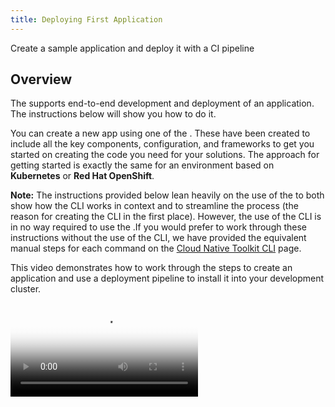 ```yaml
---
title: Deploying First Application
---
```



<PageDescription>

Create a sample application and deploy it with a CI pipeline

</PageDescription>

## Overview

The <Globals name="env" /> supports end-to-end development and deployment of an application. The instructions below
will show you how to do it.

You can create a new app using one of the [<Globals name="templates" />](/codepatterns/overview). These have been 
created to include all the key components, configuration, and frameworks to get you started on creating the code you 
need for your solutions. The approach for getting started is exactly the same for an environment based on 
**Kubernetes** or **Red Hat OpenShift**.

**Note:** The instructions provided below lean heavily on the use of the <Globals name="igccli"/> to both show how the
CLI works in context and to streamline the process (the reason for creating the CLI in the first place). However, the 
use of the CLI is in no way required to use the <Globals name="shortName"/>.If you would prefer to work through these 
instructions without the use of the CLI, we have provided the equivalent manual steps for each command on 
the [Cloud Native Toolkit CLI](/getting-started/cli) page.

This video demonstrates how to work through the steps to create an application and use a deployment pipeline to install
it into your development cluster.

<Video src="/videos/deployapp.m4v" type="video/m4v" poster="/images/poster.png"/>

### Links

<AnchorLinks>
  <AnchorLink to="#1.-log-into-your-development-cluster-from-the-command-line">1. Log into you Development Cluster from the command line</AnchorLink>
  <AnchorLink to="#2.-create-the-development-namespace">2. Create the development namespace</AnchorLink>
  <AnchorLink to="#3.-open-the-developer-dashboard">3. Open the Developer Dashboard</AnchorLink>
  <AnchorLink to="#4.-create-your-app-in-git">4. Create your app in Git</AnchorLink>
  <AnchorLink to="#5.-clone-your-code">5. Clone your code</AnchorLink>
  <AnchorLink to="#6.-run-the-application-locally">6. Run the application locally</AnchorLink>
  <AnchorLink to="#7.-set-the-namespace-context">7. Set the namespace context</AnchorLink>
  <AnchorLink to="#8.-register-the-app-in-a-devops-pipeline">8. Register your pipeline</AnchorLink>
  <AnchorLink to="#9.-view-your-application-pipeline">9. View your application pipeline</AnchorLink>
  <AnchorLink to="#10.-access-the-running-app">10. Access the running app</AnchorLink>
  <AnchorLink to="#11.-locate-the-app-in-the-web-console">11. Locate the app in the Web Console</AnchorLink>
</AnchorLinks>

### 1. Log into your Development Cluster from the command line

1. Make sure you have installed all the [Prerequisite Dev Tools](/getting-started/devenvsetup) before continuing
2. Log in to the development cluster's CLI (Kubernetes or Red Hat OpenShift)

    To do so, navigate to your cluster in the _IBM Cloud console_, click on the **Access** tab, and follow the 
    instructions  in **After your cluster provisions, gain access**  section to log in to the cluster from the command line
    
3. You can test that you're connected to the cluster with the following simple command:

  ```shell script
  oc get pods -n tools
  ```

<InlineNotification kind="info">

**NOTE**: In case, your workshop is on Code Ready Workspaces,follow the steps in [Code Ready Workspaces Setup](/getting-started/crwsetup) before logging in to the cluster. 

</InlineNotification>

### 2. Create the development namespace

Before getting started, the development namespace/project needs to be created and prepared for the DevOps pipelines.
This is something that would typically happen once at the beginning of a project as a development team is 
formed and assigned to the cluster.

```shell script
igc sync {DEV_NAMESPACE} --dev
```

<InlineNotification kind="info">

**Note:** Previously when using OpenShift, it was required to run `oc new-project {namespace}` first. That extra
step is no longer required with version 0.5.1 of the CLI or greater.
</InlineNotification>

### 3. Open the Developer Dashboard

The Developer Dashboard makes it easy for you to navigate to the tools, including a 
section that allows you to select a set of preconfigured [<Globals name="templates" />](/codepatterns/overview) that 
make seeding your development project very easy.

1. Open a browser and make sure you are logged into [Github](https://github.com)
2. Open the dashboard by running the following command:

    ```shell script
    igc dashboard
    ```

### 4. Create your app in Git

<InlineNotification kind="warning">

**Warning:** If you are developing on a shared education cluster, you need to make it easy to identify 
your app. Please suffix the app name with your initials `{app name}-{your initials}` (e.g.
`stockbffnode-mjp`) and use the **Git Organization** for the shared environment.

</InlineNotification>

<InlineNotification kind="warning">

**Warning:** Your browser needs to be logged in to your GitHub account for a template to work. If the link from the 
tile displays the GitHub 404 page, log in and reload the page.

</InlineNotification>


1. From the Developer Dashboard, click on **<Globals name="templates" />** tab

2. Pick one of the templates that is a good architectural fit for your application and the language and framework that 
you prefer to work with.

  Click on a <Globals name="template" /> **Tile** to create your app github repository from the 
    template repository selected. You can also click on the **Git Icon** to browse the source template 
    repository and click on the **Template** to create the template
    
3. Complete the [GitHub create repository from template](https://help.github.com/en/github/creating-cloning-and-archiving-repositories/creating-a-repository-from-a-template) 
process.

  **Owner**: Select a valid GitHub organization that you are authorized to create repositories within or the one you were given for the shared cluster (See warning above)

  **Repository name**: Enter a valid name for you repo, GitHub will help with showing a green tick if it is valid (See warning above)

  **Description**: Describe your app

  Press **Create repository from template**

  ![Template](/images/template.png)

The new repository will be created in your selected organization.

### 5. Clone your code

1. Next, clone it to your local machine.
2. Click on **Clone or download**
3. Copy the clone _SSH link_, and use the `git clone` command to clone it to your developer desktop machine.
    ```shell script
    git clone github.com/bwoolf1/stockbffnode.git
    ```
4. Change into the cloned directory
    ```shell script
    cd stockbffnode
    ```
- You must rename the app to match your git repo or to a unique name for your solution. Then applications move into a _test_ environment they need to unique names.
- Edit `package.json` and edit the `name:` field and change it from its template name to your chosen name.
- Save the edits
- Push the changes back to your repository
    ```bash
    git add .
    git commit -m "Update application name"
    git push
    ```

### Running the Application

### 6. Run the application locally

Most developers like to run the code natively in local development environment. To do so, follow the instructions 
listed in the **README.md** file to run the code locally. You may be required to install a specific runtime 
like **Java**, **Node**, or **Python**.

### 7. Set the namespace context

Before running these remainder of the instructions commands it is important to set the 
namespace/project context. (**Notes:** The `kubernetes` command will work for both `openshift` 
and `kubernetes`.)

<Tabs>
<Tab label="OpenShift">

```shell script
oc project {DEV_NAMESPACE}
```
</Tab>
<Tab label="Kubernetes">

```shell script
kubectl config set-context --current --namespace={DEV_NAMESPACE}
```
</Tab>
</Tabs>

### 8. Register the App in a DevOps Pipeline

Up to this point you have the code in a GitHub repository and have cloned it to you local development environment. You 
now need to register the repository with the continuous integration pipeline. The <Globals name="env" /> supports both 
[Tekton](/guides/continuous-integration-tekton) and [Jenkins](/guides/continuous-integration) for continuous 
integration.

<InlineNotification kind="info">

The pipeline command give an option for both `Jenkins` and `Tekton`. For more information about working with the 
different build engines, please see [Continuous Integration with Jenkins Guide](/guides/continuous-integration) and
[Continuous Integration with Tekton Guide](/guides/continuous-integration-tekton)

</InlineNotification>

1. Start the process to create a pipeline

    ```shell script
    igc pipeline
    ```

2. The first time a pipeline is registered in the namespace, the CLI will ask for a username and 
**Personal Access Token** for the Git repository that will be stored in a secret named `git-credentials`. It will
also ask for the branch that should be used for the pipeline. 

  **Username**: Enter your GitHub user id
  
  **Personal Access Token**: Paste your GitHub personal access token
  
  **Branch**: Press enter for the default git branch or type in another branch you want to register

3. When registering a `Tekton` pipeline, you will also be prompted to select which pipeline you want to use for your 
application

4. When registering a `Jenkins` pipeline, the CLI will also set up a webhook with the git host

    **Note:** if the webhook registration step fails it is likely because the Git credentials are incorrect or do
    not have enough permission in the repository

The pipeline will be registered in your development cluster.

### 9. View your application pipeline

The steps to view your registered pipeline will vary based on type of pipeline (`Jenkins` or `Tekton`) and container
platform version (`IKS`, `OCP 3.11`, or `OCP 4.3`).

<Accordion>



<AccordionItem title="Tekton" open="true">

<Tabs>
<Tab label="OpenShift 4.3">

1. Open the OpenShift Web Console from the Developer Cluster instance

    ![OpenShift](images/openshiftconsole.png)

2. From menu on the left switch to the **Developer** mode

3. Select _dev_ projectthat was used for the application pipeline registration
 
4. In the left menu, select *Pipelines*

You will see your application dev ops pipeline now starting to build and once completed will look like the image below.

![OpenShift](images/tektonpipeline.png)

</Tab>
<Tab label="Kubernetes or OpenShift 3.11">

1. Open the Developer Dashboard

    ```shell script
    igc dashboard
    ```
  
2. Select the `Tekton` tile to launch the Tekton UI

3. Select your development project

</Tab>
</Tabs>

</AccordionItem>
<AccordionItem title="Jenkins">

<Tabs>
<Tab label="OpenShift 4.3" open="true">

1. Open the OpenShift Web Console from the Developer Cluster instance

    ![OpenShift](images/openshiftconsole.png)

2. From the left-hand menu, select `Builds` -> `Build Configs`

3. Select your project from the drop-down menu at the top

4. The registered pipeline should appear in the list

</Tab>
<Tab label="OpenShift 3.11">

1. Open the OpenShift Web Console from the Developer Cluster instance

    ![OpenShift](images/openshiftconsole.png)

2. From the top menu, switch to the **Application Console**
 Select _dev_ project/namespace or you personal namespace that was used for
 the application pipeine registration
3. In the left menu, select *Builds* -> *Pipelines*

You will see your application dev ops pipeline now starting to build and once completed will look like 
the image below.

![OpenShift](images/ospipeline.png)

</Tab>
<Tab label="Kubernetes">

1. Run the command `igc dashboard` in your terminal to open your Developer Dashboard.
2. Select the Jenkins tool to open the Jenkins dashboard
3. Run the command `igc credentials` in your terminal to get the list of logins for the tools
4. Use the Jenkins userid and password to log into the Jenkins dashboard

Wait for the pipeline stages to start building. Once the stages have completed, you will see a view similar to the one below.

![Jenkins Pipeline](images/pipeline.png)

</Tab>
</Tabs>

</AccordionItem>


</Accordion>

### 10. Access the running app

Once the pipeline has completed successfully, the app will be deployed into the namespace used when 
registering the pipeline. To validate the app is running follow these steps:

**Note:** Be sure the namespace context is set correctly before running the following commands -
[set the namespace context](#7.-set-the-namespace-context)

1. Retrieve the app ingress endpoint using commands below in your terminal.

    ```bash
    igc endpoints 
    ```
  
2. From the endpoints listed, select the URL for the repo that was just deployed and press **Enter** to 
open that URL in a web browser and validate the application is working as expected

### 11. Locate the app in the web console

The build pipeline is configured to build the source code from the Git repository into a container image. This
image is stored in the [Image Registry](/guides/image-registry). After that the image is deployed into the 
same namespace/project within development cluster where the pipeline ran and validated for its health. The steps 
below will walk through locating the installed application within the Web Console.

<Tabs>
<Tab label="OpenShift 4.3">

1. Open the **OpenShift web console**
2. Change to the **Developer** view
3. Click on **Topology** menu
4. Click on your application deployment in the topology view
5. Click on on the **Overview** tab
6. Increase the number of running pods
7. Click **Resource** tab and then on the pod **View Logs** link
8. You can see the running state of your application

![Pods on OpenShift](images/topology.png)

</Tab>
<Tab label="OpenShift 3.11">

1. Open the **OpenShift web console**
2. Change to the **Application Console**
3. Select you project either `dev` or the namespace you used to deploy your app
4. Click on **Deployments**
5. You should see the deployment of your application
6. Click on your application, and the corresponding deployment number
7. Try increasing the number of pods to see new instances being provisioned
8. Click on one of the `pod` instances
9. Click on **Logs**
10. You can see the running state of your application
11. Navigate around the console to understand where your deployment, service and pods are running

![Pods on OpenShift](images/podsos.png)

</Tab>

<Tab label="Kubernetes">

1. Open the **Kubernetes Dashboard**
2. Change to the namespace from `default` to either `dev` or the namespace you used to deploy your app
3. Click on **Deployments**
4. You should see the deployment of your application
5. Click on your application , and the corresponding **Replica Set**
6. Try scaling the application, click on **Scale** in the header, change number of pods to 2 and click **OK**
7. Click on one of the `pod` instances
8. Click on **Logs**
9. You can see the running state of your application
10. Navigate around the console to understand where your deployment, service and pods are running

![Pods on IKS](images/podsiks.png)

</Tab>
</Tabs>

<InlineNotification kind="success">

**Success:** You should now have your application running inside your development cluster.

</InlineNotification>

Having reached this point, we recommend you repeat the process a few more
 times using different **Code Pattern** templates and explore the environment
  to get familiar with it. 
